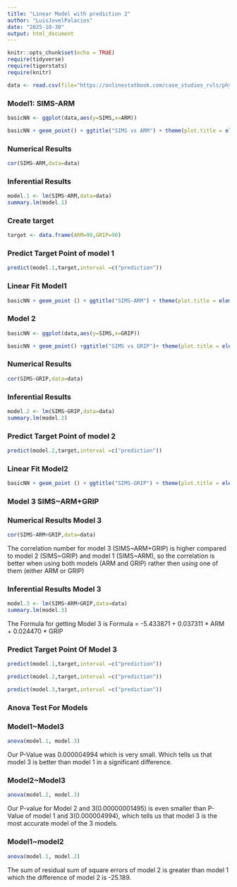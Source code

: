 ```yaml
---
title: "Linear Model with prediction 2"
author: "LuisJovelPalacios"
date: "2025-10-30"
output: html_document
---
```


```r
knitr::opts_chunk$set(echo = TRUE)
require(tidyverse)
require(tigerstats)
require(knitr)

data <- read.csv(file="https://onlinestatbook.com/case_studies_rvls/physical_strength/data.txt",sep="",header=TRUE)  
```

### Model1: SIMS-ARM

```r
basicNN <- ggplot(data,aes(y=SIMS,x=ARM))
```


```r
basicNN + geom_point() + ggtitle("SIMS vs ARM") + theme(plot.title = element_text(hjust = 0.5, size = 20))
```

### Numerical Results

```r
cor(SIMS~ARM,data=data)
```


### Inferential Results 

```r
model.1 <- lm(SIMS~ARM,data=data)
summary.lm(model.1)
```

### Create target

```r
target <- data.frame(ARM=90,GRIP=90)
```

### Predict Target Point of model 1

```r
predict(model.1,target,interval =c("prediction"))
```

### Linear Fit Model1

```r
basicNN + geom_point () + ggtitle("SIMS-ARM") + theme(plot.title = element_text(hjust = 0.5, size = 20)) + geom_smooth(method = lm)
```

### Model 2 

```r
basicNN <- ggplot(data,aes(y=SIMS,x=GRIP))
```

```r
basicNN + geom_point() +ggtitle("SIMS vs GRIP")+ theme(plot.title = element_text(hjust=0.5,size=20))
```

### Numerical Results

```r
cor(SIMS~GRIP,data=data)
```

### Inferential Results 

```r
model.2 <- lm(SIMS~GRIP,data=data)
summary.lm(model.2)
```

### Predict Target Point of model 2

```r
predict(model.2,target,interval =c("prediction"))
```

### Linear Fit Model2

```r
basicNN + geom_point () + ggtitle("SIMS-GRIP") + theme(plot.title = element_text(hjust = 0.5, size = 20)) + geom_smooth(method = lm)
```

### Model 3 SIMS~ARM+GRIP



### Numerical Results Model 3

```r
cor(SIMS~ARM+GRIP,data=data)
```

The correlation number for model 3 (SIMS~ARM+GRIP) is higher compared to model 2 (SIMS~GRIP) and model 1 (SIMS~ARM), so the correlation is better when using both models (ARM and GRIP) rather then using one of them (either ARM or GRIP)

### Inferential Results Model 3
```r
model.3 <- lm(SIMS~ARM+GRIP,data=data)
summary.lm(model.3)
```

The Formula for getting Model 3 is Formula = -5.433871 + 0.037311 * ARM + 0.024470 * GRIP

### Predict Target Point Of Model 3

```r
predict(model.1,target,interval =c("prediction"))
```

```r
predict(model.2,target,interval =c("prediction"))
```

```r
predict(model.3,target,interval =c("prediction"))
```


### Anova Test For Models

### Model1~Model3
```r
anova(model.1, model.3)
```

Our P-Value was 0.000004994 which is very small. Which tells us that model 3 is better than model 1 in a significant difference.

### Model2~Model3

```r
anova(model.2, model.3)
```

Our P-value for Model 2 and 3(0.00000001495) is even smaller than P-Value of model 1 and 3(0.000004994), which tells us that model 3 is the most accurate model of the 3 models.

### Model1~model2

```r
anova(model.1, model.2)
```

The sum of residual sum of square errors of model 2 is greater than model 1 which the difference of model 2 is -25.189.


